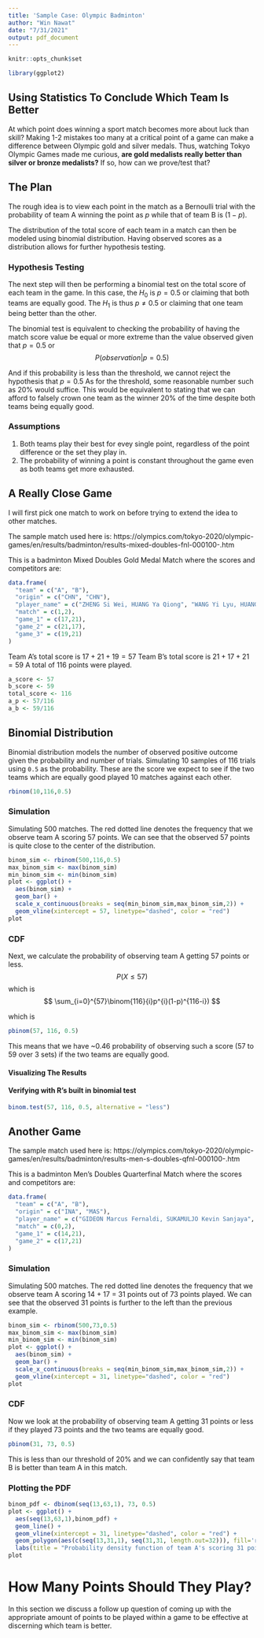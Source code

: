 ---
title: 'Sample Case: Olympic Badminton'
author: "Win Nawat"
date: "7/31/2021"
output: pdf_document
---

```{r setup, include=FALSE}
knitr::opts_chunk$set
```

```{r imports, echo=FALSE}
library(ggplot2)
```

## Using Statistics To Conclude Which Team Is Better

At which point does winning a sport match becomes more about luck than skill? Making 1-2 mistakes too many at a critical point of a game can make a difference between Olympic gold and silver medals. Thus, watching Tokyo Olympic Games made me curious, **are gold medalists really better than silver or bronze medalists?** If so, how can we prove/test that?

## The Plan
The rough idea is to view each point in the match as a Bernoulli trial with the probability of team A winning the point as $p$ while that of team B is $(1-p)$.

The distribution of the total score of each team in a match can then be modeled using binomial distribution. Having observed scores as a distribution allows for further hypothesis testing.

### Hypothesis Testing
The next step will then be performing a binomial test on the total score of each team in the game. In this case, the $H_{0}$ is $p = 0.5$ or claiming that both teams are equally good. The $H_1$ is thus $p \neq 0.5$ or claiming that one team being better than the other.

The binomial test is equivalent to checking the probability of having the match score value be equal or more extreme than the value observed given that $p = 0.5$ or $$P(observation|p=0.5)$$

And if this probability is less than the threshold, we cannot reject the hypothesis that $p=0.5$
As for the threshold, some reasonable number such as 20% would suffice. This would be equivalent to stating that we can afford to falsely crown one team as the winner 20% of the time despite both teams being equally good.

### Assumptions
1. Both teams play their best for evey single point, regardless of the point difference or the set they play in.
2. The probability of winning a point is constant throughout the game even as both teams get more exhausted.


## A Really Close Game

I will first pick one match to work on before trying to extend the idea to other matches.

The sample match used here is: https://olympics.com/tokyo-2020/olympic-games/en/results/badminton/results-mixed-doubles-fnl-000100-.htm

This is a badminton Mixed Doubles Gold Medal Match where the scores and competitors are:


```{r scores CHN}
data.frame(
  "team" = c("A", "B"),
  "origin" = c("CHN", "CHN"),
  "player_name" = c("ZHENG Si Wei, HUANG Ya Qiong", "WANG Yi Lyu, HUANG Dong Ping"),
  "match" = c(1,2),
  "game_1" = c(17,21),
  "game_2" = c(21,17),
  "game_3" = c(19,21)
)
```
Team A's total score is $17+21+19 = 57$
Team B's total score is $21+17+21 = 59$
A total of $116$ points were played.


```{r probabilities, echo=TRUE}
a_score <- 57
b_score <- 59
total_score <- 116
a_p <- 57/116
a_b <- 59/116
```

## Binomial Distribution
Binomial distribution models the number of observed positive outcome given the probability and number of trials. Simulating 10 samples of 116 trials using `0.5` as the probability. These are the score we expect to see if the two teams which are equally good played 10 matches against each other.

```{r a binom}
rbinom(10,116,0.5)
```
### Simulation

Simulating 500 matches. The red dotted line denotes the frequency that we observe team A scoring 57 points. We can see that the observed 57 points is quite close to the center of the distribution.

```{r a binom plot}
binom_sim <- rbinom(500,116,0.5)
max_binom_sim <- max(binom_sim)
min_binom_sim <- min(binom_sim)
plot <- ggplot() +
  aes(binom_sim) +
  geom_bar() +
  scale_x_continuous(breaks = seq(min_binom_sim,max_binom_sim,2)) +
  geom_vline(xintercept = 57, linetype="dashed", color = "red")
plot
```

### CDF
Next, we calculate the probability of observing team A getting 57 points or less.
$$P(X \leq 57)$$
which is
$$ \sum_{i=0}^{57}\binom{116}{i}p^{i}(1-p)^{116-i}) $$

which is
```{r cdf}
pbinom(57, 116, 0.5)
```

This means that we have ~0.46 probability of observing such a score (57 to 59 over 3 sets) if the two teams are equally good.

#### Visualizing The Results


#### Verifying with R's built in binomial test

```{r test}
binom.test(57, 116, 0.5, alternative = "less")
```

## Another Game

The sample match used here is: https://olympics.com/tokyo-2020/olympic-games/en/results/badminton/results-men-s-doubles-qfnl-000100-.htm

This is a badminton Men's Doubles Quarterfinal Match where the scores and competitors are:

```{r scores INA MAS}
data.frame(
  "team" = c("A", "B"),
  "origin" = c("INA", "MAS"),
  "player_name" = c("GIDEON Marcus Fernaldi, SUKAMULJO Kevin Sanjaya", "CHIA Aaron, SOH Wooi Yik"),
  "match" = c(0,2),
  "game_1" = c(14,21),
  "game_2" = c(17,21)
)
```
### Simulation

Simulating 500 matches. The red dotted line denotes the frequency that we observe team A scoring 14 + 17 = 31 points out of 73 points played. We can see that the observed 31 points is further to the left than the previous example.

```{r a binom plot INA MAS}
binom_sim <- rbinom(500,73,0.5)
max_binom_sim <- max(binom_sim)
min_binom_sim <- min(binom_sim)
plot <- ggplot() +
  aes(binom_sim) +
  geom_bar() +
  scale_x_continuous(breaks = seq(min_binom_sim,max_binom_sim,2)) +
  geom_vline(xintercept = 31, linetype="dashed", color = "red")
plot
```

### CDF

Now we look at the probability of observing team A getting 31 points or less if they played 73 points and the two teams are equally good.

```{r cdf INA MAS}
pbinom(31, 73, 0.5)
```
This is less than our threshold of 20% and we can confidently say that team B is better than team A in this match.

### Plotting the PDF
```{r plotting PDF, echo=FALSE}
binom_pdf <- dbinom(seq(13,63,1), 73, 0.5)
plot <- ggplot() +
  aes(seq(13,63,1),binom_pdf) +
  geom_line() +
  geom_vline(xintercept = 31, linetype="dashed", color = "red") +
  geom_polygon(aes(c(seq(13,31,1), seq(31,31, length.out=32))), fill='red', alpha=0.3) +
  labs(title = "Probability density function of team A's scoring 31 points or less", subtitle = "Assuming they are equally good", x="observed points")
plot
```

# How Many Points Should They Play?

In this section we discuss a follow up question of coming up with the appropriate amount of points to be played within a game to be effective at discerning which team is better.
